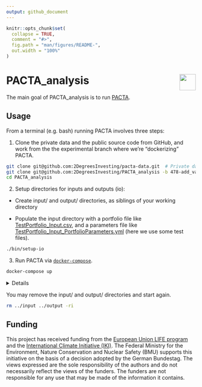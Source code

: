```yaml
---
output: github_document
---
```


<!-- README.md is generated from README.Rmd. Please edit that file -->

```r
knitr::opts_chunk$set(
  collapse = TRUE,
  comment = "#>",
  fig.path = "man/figures/README-",
  out.width = "100%"
)
```

# PACTA_analysis <a href='https://github.com/2DegreesInvesting/PACTA_analysis'><img src='https://imgur.com/A5ASZPE.png' align='right' height='43' /></a>

<!-- badges: start -->
<!-- badges: end -->

The main goal of PACTA_analysis is to run
[PACTA](https://2degrees-investing.org/resource/pacta/).

## Usage

From a terminal (e.g. bash) running PACTA involves three steps:

1. Clone the private data and the public source code from GitHub, and work from the
the experimental branch where we're "dockerizing" PACTA.
  
```bash
git clone git@github.com:2DegreesInvesting/pacta-data.git  # Private data!
git clone git@github.com:2DegreesInvesting/PACTA_analysis -b 478-add_vanilla_pacta_dockerfile
cd PACTA_analysis
```

2. Setup  directories for inputs and outputs (io):

* Create input/ and output/ directories, as siblings of your working directory

* Populate the input directory with a portfolio file like
[TestPortfolio_Input.csv](https://github.com/jdhoffa/PACTA_analysis/blob/add_basic_dockerfile/working_dir/20_Raw_Inputs/TestPortfolio_Input.csv),
and a parameters file like
[TestPortfolio_Input_PortfolioParameters.yml](https://github.com/jdhoffa/PACTA_analysis/blob/add_basic_dockerfile/working_dir/20_Raw_Inputs/TestPortfolio_Input.csv)
(here we use some test files).

```bash
./bin/setup-io
```

3. Run PACTA via [`docker-compose`](https://docs.docker.com/compose/install/).

```bash
docker-compose up
```

<details>

You may interact with the PACTA container with:

```bash
docker-compose run app bash
```

These are the files used to create the Docker image and run the container:

```r
cat Dockerfile
```

```r
cat docker-compose.yml
```

```r
cat docker-compose.override.yml
```

</details>

You may remove the input/ and output/ directories and start again.

```bash
rm ../input ../output -ri
```

## Funding

This project has received funding from the [European Union LIFE
program](https://wayback.archive-it.org/12090/20210412123959/https://ec.europa.eu/easme/en/) and the [International Climate
Initiative
(IKI)](https://www.international-climate-initiative.com/en/details/project/measuring-paris-agreement-alignment-and-financial-risk-in-financial-markets-18_I_351-2982).
The Federal Ministry for the Environment, Nature Conservation and Nuclear Safety
(BMU) supports this initiative on the basis of a decision adopted by the German
Bundestag. The views expressed are the sole responsibility of the authors and do
not necessarily reflect the views of the funders. The funders are not
responsible for any use that may be made of the information it contains.
